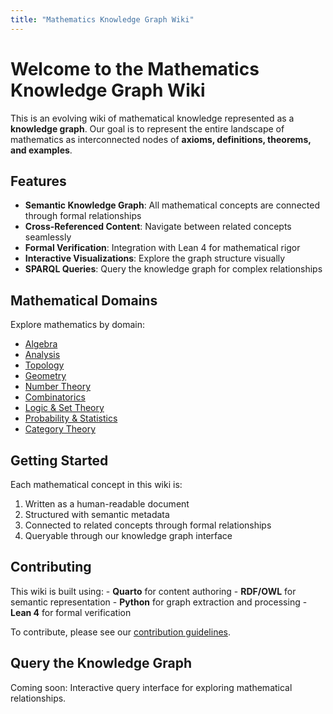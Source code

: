 ```yaml
---
title: "Mathematics Knowledge Graph Wiki"
---
```


# Welcome to the Mathematics Knowledge Graph Wiki

This is an evolving wiki of mathematical knowledge represented as a **knowledge graph**. Our goal is to represent the entire landscape of mathematics as interconnected nodes of **axioms, definitions, theorems, and examples**.

## Features

- **Semantic Knowledge Graph**: All mathematical concepts are connected through formal relationships
- **Cross-Referenced Content**: Navigate between related concepts seamlessly
- **Formal Verification**: Integration with Lean 4 for mathematical rigor
- **Interactive Visualizations**: Explore the graph structure visually
- **SPARQL Queries**: Query the knowledge graph for complex relationships

## Mathematical Domains

Explore mathematics by domain:

- [Algebra](content/algebra/index.qmd)
- [Analysis](content/analysis/index.qmd)
- [Topology](content/topology/index.qmd)
- [Geometry](content/geometry/index.qmd)
- [Number Theory](content/number-theory/index.qmd)
- [Combinatorics](content/combinatorics/index.qmd)
- [Logic & Set Theory](content/logic-set-theory/index.qmd)
- [Probability & Statistics](content/probability-statistics/index.qmd)
- [Category Theory](content/category-theory/index.qmd)

## Getting Started

Each mathematical concept in this wiki is:

1. Written as a human-readable document
2. Structured with semantic metadata
3. Connected to related concepts through formal relationships
4. Queryable through our knowledge graph interface

## Contributing

This wiki is built using:
- **Quarto** for content authoring
- **RDF/OWL** for semantic representation
- **Python** for graph extraction and processing
- **Lean 4** for formal verification

To contribute, please see our [contribution guidelines](contributing.qmd).

## Query the Knowledge Graph

Coming soon: Interactive query interface for exploring mathematical relationships.
